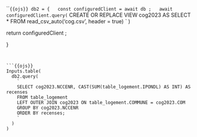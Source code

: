 ```{{ojs}}
db2 = {
  const configuredClient = await db ;
  await configuredClient.query(
    `
    CREATE OR REPLACE VIEW cog2023 AS
    SELECT * FROM read_csv_auto('cog.csv', header = true)
    `
    )

  return configuredClient ;

}
```


```{{ojs}}
Inputs.table(
  db2.query(
    `
    SELECT cog2023.NCCENR, CAST(SUM(table_logement.IPONDL) AS INT) AS recenses
    FROM table_logement
    LEFT OUTER JOIN cog2023 ON table_logement.COMMUNE = cog2023.COM
    GROUP BY cog2023.NCCENR
    ORDER BY recenses;
    `
  )  
)
```

